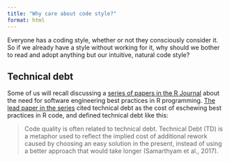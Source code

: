 ```yaml
---
title: "Why care about code style?"
format: html
---
```


Everyone has a coding style, whether or not they consciously consider it. So if we already have a style without working for it, why should we bother to read and adopt anything but our intuitive, natural code style?

## Technical debt
Some of us will recall discussing a [series of papers in the R Journal](https://journal.r-project.org/issues/2021-2/) about the need for software engineering best practices in R programming. [The lead paper in the series](https://journal.r-project.org/articles/RJ-2021-108/) cited technical debt as the cost of eschewing best practices in R code, and defined technical debt like this:

> Code quality is often related to technical debt. Technical Debt (TD) is a metaphor used to reflect the implied cost of additional rework caused by choosing an easy solution in the present, instead of using a better approach that would take longer (Samarthyam et al., 2017).

